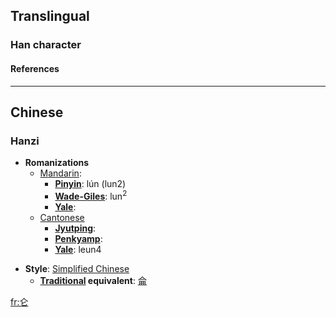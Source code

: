 {{see|侖}}

==Translingual==
===Han character===
{{Han char|rad=人|as=02|sn=4|so=|four=|canj=人心 (OP), XX人心 (XXOP)|cmean=[[logical]] [[reason]]s, [[logical]] [[order]]}}
====References====
{{Han ref|kx=0092.051|hdz=10105.040|uh=4ED1|ud=20177}}

----
==Chinese==
===Hanzi===


* '''Romanizations'''
** [[Mandarin]]:
*** '''[[Pinyin]]''': lún (lun2)
*** '''[[Wade-Giles]]''': lun<sup>2</sup>
*** '''[[Yale]]''': 
**[[Cantonese]]
***'''[[Jyutping]]''':
***'''[[Penkyamp]]''': 
***'''[[Yale]]''': leun4

* '''Style''': [[Simplified Chinese]] 
** '''[[Traditional Chinese|Traditional]] equivalent''': [[侖]]




[[fr:仑]]